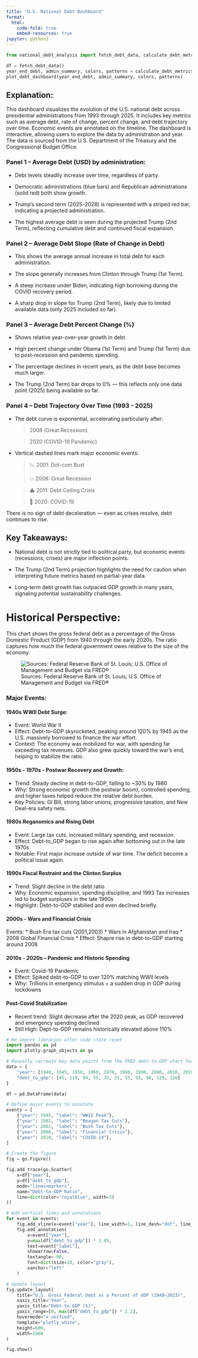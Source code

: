 ```yaml
---
title: "U.S. National Debt Dashboard"
format:
  html:
    code-fold: true
    embed-resources: true
jupyter: python3
---
```


```python
from national_debt_analysis import fetch_debt_data, calculate_debt_metrics, plot_debt_dashboard

df = fetch_debt_data()
year_end_debt, admin_summary, colors, patterns = calculate_debt_metrics(df)
plot_debt_dashboard(year_end_debt, admin_summary, colors, patterns)
```

## Explanation: 

This dashboard visualizes the evolution of the U.S. national debt across presidential administrations from 1993 through 2025. It includes key metrics such as average debt, rate of change, percent change, and debt trajectory over time. Economic events are annotated on the timeline. The dashboard is interactive, allowing users to explore the data by administration and year. The data is sourced from the U.S. Department of the Treasury and the Congressional Budget Office.

### Panel 1 -- Average Debt (USD) by administration:

* Debt levels steadily increase over time, regardless of party.

* Democratic administrations (blue bars) and Republican administrations (solid red) both show growth.

* Trump's second term (2025–2028) is represented with a striped red bar, indicating a projected administration.

* The highest average debt is seen during the projected Trump (2nd Term), reflecting cumulative debt and continued fiscal expansion.

### Panel 2 -- Average Debt Slope (Rate of Change in Debt)

* This shows the average annual increase in total debt for each administration.

* The slope generally increases from Clinton through Trump (1st Term).

* A steep increase under Biden, indicating high borrowing during the COVID recovery period.

* A sharp drop in slope for Trump (2nd Term), likely due to limited available data (only 2025 included so far).

### Panel 3 -- Average Debt Percent Change (%)

* Shows relative year-over-year growth in debt.

* High percent change under Obama (1st Term) and Trump (1st Term) due to post-recession and pandemic spending.

* The percentage declines in recent years, as the debt base becomes much larger.

* The Trump (2nd Term) bar drops to 0% — this reflects only one data point (2025) being available so far.

### Panel 4 -- Debt Trajectory Over Time (1993 - 2025)

* The debt curve is exponential, accelerating particularly after:

    > 2008 (Great Recession)

    > 2020 (COVID-19 Pandemic)

* Vertical dashed lines mark major economic events:

    > 📉 2001: Dot-com Bust

    > 💥 2008: Great Recession

    > ⚠️ 2011: Debt Ceiling Crisis

    > 🦠 2020: COVID-19

There is no sign of debt deceleration — even as crises resolve, debt continues to rise.


## Key Takeaways: 

* National debt is not strictly tied to political party, but economic events (recessions, crises) are major inflection points.

* The Trump (2nd Term) projection highlights the need for caution when interpreting future metrics based on partial-year data.

* Long-term debt growth has outpaced GDP growth in many years, signaling potential sustainability challenges.

# Historical Perspective:

This chart shows the gross federal debt as a percentage of the Gross Domestic Product (GDP) from 1940 through the early 2020s. The ratio captures how much the federal government owes relative to the size of the economy.

![Sources: Federal Reserve Bank of St. Louis; U.S. Office of Management and Budget via FRED®](https://fred.stlouisfed.org/graph/fredgraph.png?g=1FKXK&height=490)

### Major Events:

#### 1940s WWII Debt Surge:

* Event: World War II
* Effect: Debt-to-GDP skyrocketed, peaking around 120% by 1945 as the U.S. massively borrowed to finance the war effort.
* Context: The economy was mobilized for war, with spending far exceeding tax revenues. GDP also grew quickly toward the war’s end, helping to stabilize the ratio.

#### 1950s - 1970s - Postwar Recovery and Growth:

* Trend: Steady decline in debt-to-GDP, falling to ~30% by 1980
* Why: Strong economic growth (the postwar boom), controlled spending, and higher taxes helped reduce the relative debt burden.
* Key Policies: GI Bill, strong labor unions, progressive taxation, and New Deal-era safety nets.

#### 1980s Reganomics and Rising Debt

* Event: Large tax cuts, increased military spending, and recession.
* Effect: Debt-to_GDP began to rise again after bottoming out in the late 1970s
* Notable: First major increase outside of war time. The deficit become a political issue again.

#### 1990s Fiscal Restraint and the Clinton Surplus

* Trend: Slight decline in the debt ratio
* Why: Economic expansion, spending discipline, and 1993 Tax increases led to budget surpluses in the late 1990s
* Highlight: Debt-to-GDP stabilied and even declined briefly. 

#### 2000s - Wars and Financial Crisis

Events:
    * Bush Era tax cuts (2001,2003)
    * Wars in Afghanistan and Iraq
    * 2008 Global Financial Crisis
    * Effect: Shapre rise in debt-to-GDP starting around 2008

#### 2010s - 2020s -- Pandemic and Historic Spending

* Event: Covid-19 Pandemic
* Effect: Spiked debt-to-GDP to over 120% matching WWII levels
* Why: Trillions in emergency stimulus + a sudden drop in GDP during lockdowns 

#### Post-Covid Stabilization

* Recent trend: Slight decrease after the 2020 peak, as GDP recovered and emergency spending declined
* Still High: Dept-to-GDP remains historically elevated above 110%

```python
# Re-import libraries after code state reset
import pandas as pd
import plotly.graph_objects as go

# Manually recreate key data points from the FRED debt-to-GDP chart for illustration
data = {
    "year": [1940, 1945, 1950, 1960, 1970, 1980, 1990, 2000, 2010, 2020, 2023],
    "debt_to_gdp": [45, 119, 94, 55, 35, 31, 55, 58, 90, 129, 120]
}

df = pd.DataFrame(data)

# Define major events to annotate
events = [
    {"year": 1945, "label": "WWII Peak"},
    {"year": 1982, "label": "Reagan Tax Cuts"},
    {"year": 2001, "label": "Bush Tax Cuts"},
    {"year": 2008, "label": "Financial Crisis"},
    {"year": 2020, "label": "COVID-19"},
]

# Create the figure
fig = go.Figure()

fig.add_trace(go.Scatter(
    x=df["year"],
    y=df["debt_to_gdp"],
    mode="lines+markers",
    name="Debt-to-GDP Ratio",
    line=dict(color="royalblue", width=3)
))

# Add vertical lines and annotations
for event in events:
    fig.add_vline(x=event["year"], line_width=1, line_dash="dot", line_color="gray")
    fig.add_annotation(
        x=event["year"],
        y=max(df["debt_to_gdp"]) * 1.05,
        text=event["label"],
        showarrow=False,
        textangle=-90,
        font=dict(size=10, color="gray"),
        xanchor="left"
    )

# Update layout
fig.update_layout(
    title="U.S. Gross Federal Debt as a Percent of GDP (1940–2023)",
    xaxis_title="Year",
    yaxis_title="Debt-to-GDP (%)",
    yaxis_range=[0, max(df["debt_to_gdp"]) * 1.2],
    hovermode="x unified",
    template="plotly_white",
    height=600,
    width=1000
)

fig.show()


```